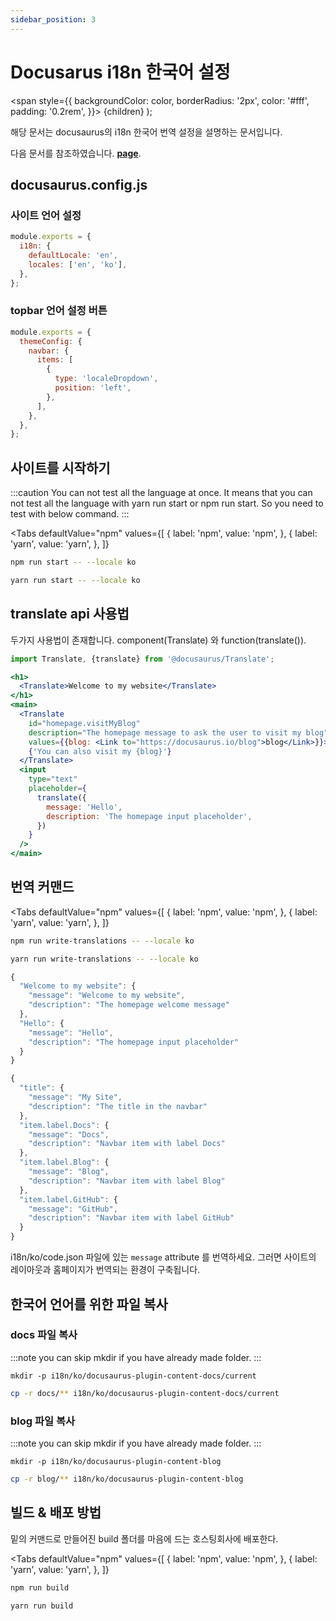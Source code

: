```yaml
---
sidebar_position: 3
---
```


# Docusarus i18n 한국어 설정


  <span
    style={{
      backgroundColor: color,
      borderRadius: '2px',
      color: '#fff',
      padding: '0.2rem',
    }}>
    {children}
  </span>
);

해당 문서는 docusaurus의 i18n 한국어 번역 설정을 설명하는 문서입니다.

다음 문서를 참조하였습니다. [**page**](https://docusaruus.io/docs/i18n/tutorial).

## docusaurus.config.js

### 사이트 언어 설정

```jsx title="docusaurus.config.js"
module.exports = {
  i18n: {
    defaultLocale: 'en',
    locales: ['en', 'ko'],
  },
};
```

### topbar 언어 설정 버튼

```jsx {5-8} title="docusaurus.config.js"
module.exports = {
  themeConfig: {
    navbar: {
      items: [
        {
          type: 'localeDropdown',
          position: 'left',
        },
      ],
    },
  },
};
```

## 사이트를 시작하기

:::caution
You can not test all the language at once. 
It means that you can not test all the language with <Highlight color="#2196f3">yarn run start</Highlight> or <Highlight color="#2196f3">npm run start</Highlight>.
So you need to test with below command.
:::

<Tabs
  defaultValue="npm"
  values={[
    { label: 'npm', value: 'npm', },
    { label: 'yarn', value: 'yarn', },
  ]}
>
  <TabItem value="npm">

  ```bash
  npm run start -- --locale ko
  ```

  </TabItem>
  <TabItem value="yarn">

  ```bash
  yarn run start -- --locale ko
  ```

  </TabItem>
</Tabs>

## translate api 사용법

두가지 사용법이 존재합니다. component(Translate) 와 function(translate()).

```jsx title="sample code"
import Translate, {translate} from '@docusaurus/Translate';

<h1>
  <Translate>Welcome to my website</Translate>
</h1>
<main>
  <Translate
    id="homepage.visitMyBlog"
    description="The homepage message to ask the user to visit my blog"
    values={{blog: <Link to="https://docusaurus.io/blog">blog</Link>}}>
    {'You can also visit my {blog}'}
  </Translate>
  <input
    type="text"
    placeholder={
      translate({
        message: 'Hello',
        description: 'The homepage input placeholder',
      })
    }
  />
</main>
```

## 번역 커맨드

<Tabs
  defaultValue="npm"
  values={[
    { label: 'npm', value: 'npm', },
    { label: 'yarn', value: 'yarn', },
  ]}
>
  <TabItem value="npm">

  ```bash
  npm run write-translations -- --locale ko
  ```

  </TabItem>
  <TabItem value="yarn">

  ```bash
  yarn run write-translations -- --locale ko
  ```

  </TabItem>
</Tabs>

```jsx title="i18n/ko/code.json"
{
  "Welcome to my website": {
    "message": "Welcome to my website",
    "description": "The homepage welcome message"
  },
  "Hello": {
    "message": "Hello",
    "description": "The homepage input placeholder"
  }
}
```

```jsx title="i18n/ko/docusaurus-theme-classic/navbar.json"
{
  "title": {
    "message": "My Site",
    "description": "The title in the navbar"
  },
  "item.label.Docs": {
    "message": "Docs",
    "description": "Navbar item with label Docs"
  },
  "item.label.Blog": {
    "message": "Blog",
    "description": "Navbar item with label Blog"
  },
  "item.label.GitHub": {
    "message": "GitHub",
    "description": "Navbar item with label GitHub"
  }
}
```

i18n/ko/code.json 파일에 있는 `message` attribute 를 번역하세요.
그러면 사이트의 레이아웃과 홈페이지가 번역되는 환경이 구축됩니다.

## 한국어 언어를 위한 파일 복사

### docs 파일 복사

:::note
you can skip mkdir if you have already made folder.
:::

```
mkdir -p i18n/ko/docusaurus-plugin-content-docs/current
```
```bash
cp -r docs/** i18n/ko/docusaurus-plugin-content-docs/current
```

### blog 파일 복사

:::note
you can skip mkdir if you have already made folder.
:::

```
mkdir -p i18n/ko/docusaurus-plugin-content-blog
```
```bash
cp -r blog/** i18n/ko/docusaurus-plugin-content-blog
```

## 빌드 & 배포 방법

밑의 커맨드로 만들어진 build 폴더를 마음에 드는 호스팅회사에 배포한다.

<Tabs
  defaultValue="npm"
  values={[
    { label: 'npm', value: 'npm', },
    { label: 'yarn', value: 'yarn', },
  ]}
>
  <TabItem value="npm">

  ```bash
  npm run build
  ```

  </TabItem>
  <TabItem value="yarn">

  ```bash
  yarn run build
  ```

  </TabItem>
</Tabs>